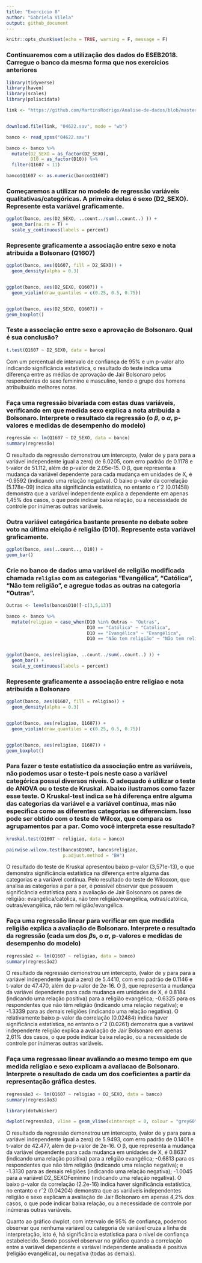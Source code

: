```yaml
---
title: "Exercício 8"
author: "Gabriela Vilela"
output: github_document
---
```


```r
knitr::opts_chunk$set(echo = TRUE, warning = F, message = F)
```

### Continuaremos com a utilização dos dados do ESEB2018. Carregue o banco da mesma forma que nos exercicios anteriores

```r
library(tidyverse)
library(haven)
library(scales)
library(poliscidata)

link <- "https://github.com/MartinsRodrigo/Analise-de-dados/blob/master/04622.sav?raw=true"


download.file(link, "04622.sav", mode = "wb")

banco <- read_spss("04622.sav") 

banco <- banco %>%
  mutate(D2_SEXO = as_factor(D2_SEXO),
         D10 = as_factor(D10)) %>%
  filter(Q1607 < 11)

banco$Q1607 <- as.numeric(banco$Q1607)
```

### Começaremos a utilizar no modelo de regressão variáveis qualitativas/categóricas. A primeira delas é sexo (D2_SEXO). Represente esta variável graficamente.

```r
ggplot(banco, aes(D2_SEXO, ..count../sum(..count..) )) +
  geom_bar(na.rm = T) +
  scale_y_continuous(labels = percent)
```  


### Represente graficamente a associação entre sexo e nota atribuida a Bolsonaro (Q1607)


```r
ggplot(banco, aes(Q1607, fill = D2_SEXO)) +
  geom_density(alpha = 0.3)


ggplot(banco, aes(D2_SEXO, Q1607)) +
  geom_violin(draw_quantiles = c(0.25, 0.5, 0.75)) 


ggplot(banco, aes(D2_SEXO, Q1607)) +
geom_boxplot()
```
  

### Teste a associação entre sexo e aprovação de Bolsonaro. Qual é sua conclusão?

```r
t.test(Q1607 ~ D2_SEXO, data = banco)
```

Com um percentual de intervalo de confiança de 95% e um p-valor alto indicando significância estatística, o resultado do teste indica uma diferença entre as médias de aprovação de Jair Bolsonaro pelos respondentes do sexo feminino e masculino, tendo o grupo dos homens atribuibuído melhores notas.


### Faça uma regressão bivariada com estas duas variáveis, verificando em que medida sexo explica a nota atribuida a Bolsonaro. Interprete o resultado da regressão (o $\beta$, o $\alpha$, p-valores e medidas de desempenho do modelo)

```r
regressão <- lm(Q1607 ~ D2_SEXO, data = banco)
summary(regressão)
```

O resultado da regressão demonstrou um intercepto, (valor de y para para a variável independente igual a zero) de  6.0205, com erro padrão de 0.1178 e t-valor de 51.112, além de p-valor de 2.05e-15. O β, que representa a
mudança da variável dependente para cada mudança em unidades de X, é -0.9592 (indicando uma relação negativa). O baixo p-valor da correlação (5.178e-09) indica alta significância estatística, no entanto o rˆ2 (0.01458) demonstra que a variável independente explica a dependente em apenas 1,45% dos casos, o que pode indicar baixa relação, ou a necessidade de controle por inúmeras outras variáveis.


### Outra variável categórica bastante presente no debate sobre voto na última eleição é religião (D10). Represente esta variável graficamente.

```r
ggplot(banco, aes(..count.., D10)) +
geom_bar()
```

### Crie no banco de dados uma variável de religião modificada chamada `religiao` com as categorias "Evangélica", "Católica", "Não tem religião", e agregue todas as outras na categoria "Outras".

```r
Outras <- levels(banco$D10)[-c(3,5,13)]

banco <- banco %>%
  mutate(religiao = case_when(D10 %in% Outras ~ "Outras",
                              D10 == "Católica" ~ "Católica",
                              D10 == "Evangélica" ~ "Evangélica",
                              D10 == "Não tem religião" ~ "Não tem religião"))


ggplot(banco, aes(religiao, ..count../sum(..count..) )) +
  geom_bar() +
  scale_y_continuous(labels = percent)
```

### Represente graficamente a associação entre religiao e nota atribuida a Bolsonaro 

```r
ggplot(banco, aes(Q1607, fill = religiao)) +
  geom_density(alpha = 0.3)


ggplot(banco, aes(religiao, Q1607)) +
  geom_violin(draw_quantiles = c(0.25, 0.5, 0.75)) 


ggplot(banco, aes(religiao, Q1607)) +
geom_boxplot()
```

### Para fazer o teste estatistico da associação entre as variáveis, não podemos usar o teste-t pois neste caso a variável categórica possui diversos níveis. O adequado é utilizar o teste de ANOVA ou o teste de Kruskal. Abaixo ilustramos como fazer esse teste. O Kruskal-test indica se há diferença entre alguma das categorias da variável e a variável contínua, mas não especifica como as diferentes categorias se diferenciam. Isso pode ser obtido com o teste de Wilcox, que compara os agrupamentos par a par. Como você interpreta esse resultado?

```r
kruskal.test(Q1607 ~ religiao, data = banco)

pairwise.wilcox.test(banco$Q1607, banco$religiao,
                     p.adjust.method = "BH")
```


O resultado do teste de Kruskal apresentou baixo p-valor (3,571e-13), o que demonstra significância estatística na diferença entre alguma das categorias e a variável contínua. 
Pelo resultado do teste de Wilcoxon, que analisa as categorias a par a par, é possível observar que possuem significância estatística para a avaliação de Jair Bolsonaro os pares de religião: evangélica/católica, não tem religião/evangélica, outras/católica, outras/evangélica, não tem religião/evangélica.



### Faça uma regressão linear para verificar em que medida religião explica a avaliação de Bolsonaro. Interprete o resultado da regressão (cada um dos $\beta$s, o $\alpha$, p-valores e medidas de desempenho do modelo)

```r
regressão2 <- lm(Q1607 ~ religiao, data = banco)
summary(regressão2)
```

O resultado da regressão demonstrou um intercepto, (valor de y para para a variável independente igual a zero) de  5.4410, com erro padrão de 0.1146  e t-valor de 47.470, além de p-valor de 2e-16. O β, que representa a
mudança da variável dependente para cada mudança em unidades de X, é 0.8184 (indicando uma relação positiva) para a religião evangélica; -0.6325 para os respondentes que não têm religião (indicando uma relação negativa); e -1.3339 para as demais religiões (indicando uma relação negativa). O relativamente baixo p-valor da correlação (0.02484) indica haver significância estatística, no entanto o rˆ2 (0.0261) demonstra que a variável independente religião explica a avaliação de Jair Bolsonaro em apenas 2,61% dos casos, o que pode indicar baixa relação, ou a necessidade de controle por inúmeras outras variáveis.




### Faça uma regressao linear avaliando ao mesmo tempo em que medida religiao e sexo explicam a avaliacao de Bolsonaro. Interprete o resultado de cada um dos coeficientes a partir da representação gráfica destes.

```r
regressão3 <- lm(Q1607 ~ religiao + D2_SEXO, data = banco)
summary(regressão3)

library(dotwhisker)

dwplot(regressão3, vline = geom_vline(xintercept = 0, colour = "grey60", linetype = 2))
```


O resultado da regressão demonstrou um intercepto, (valor de y para para a variável independente igual a zero) de  5.9493, com erro padrão de  0.1401  e t-valor de 42.477, além de p-valor de 2e-16. O β, que representa a
mudança da variável dependente para cada mudança em unidades de X, é 0.8637 (indicando uma relação positiva) para a religião evangélica; -0.6813 para os respondentes que não têm religião (indicando uma relação negativa); e -1.3130 para as demais religiões (indicando uma relação negativa); -1.0045 para a variável D2_SEXOFeminino (indicando uma relação negativa). O baixo p-valor da correlação (2.2e-16) indica haver significância estatística, no entanto o rˆ2 (0.04204) demonstra que as variáveis independentes religião e sexo explicam a avaliação de Jair Bolsonaro em apenas 4,2% dos casos, o que pode indicar baixa relação, ou a necessidade de controle por inúmeras outras variáveis.

Quanto ao gráfico dwplot, com intervalo de 95% de confiança, podemos observar que nenhuma variável ou categoria de variável cruza a linha de interpretação, isto é, há significância estatística para o nível de confiança estabelecido. Sendo possível observar no gráfico quando a correlação  entre a variável dependente e variável independente analisada é positiva (religião evangélica), ou negativa (todas as demais).



